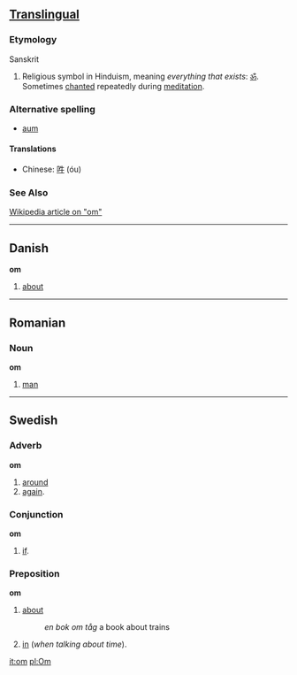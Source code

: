 ==[[Translingual]]==
===Etymology===
Sanskrit

#Religious symbol in Hinduism, meaning ''everything that exists'': [[ॐ]].  Sometimes [[chant|chanted]] repeatedly during [[meditation]].

===Alternative spelling===
*[[aum]]

====Translations====
*Chinese: [[吽]] (óu)

===See Also===
[[w:om|Wikipedia article on "om"]]

----

==Danish==
'''om'''

# [[about]]

----

==Romanian==
===Noun===
'''om'''

# [[man]]

----

==Swedish==
===Adverb===
'''om'''

# [[around]]
# [[again]].

===Conjunction===
'''om'''

#[[if]].

===Preposition===
'''om'''

# [[about]]
#: ''en bok om tåg'' a book about trains
# [[in]] (''when talking about time'').

[[it:om]]
[[pl:Om]]